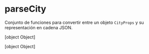 # parseCity

Conjunto de funciones para convertir entre un objeto `CityProps` y su representación en cadena JSON.

[object Object]

[object Object]

